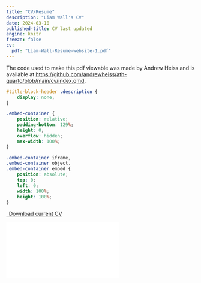 ```yaml
---
title: "CV/Resume"
description: "Liam Wall's CV"
date: 2024-03-10
published-title: CV last updated
engine: knitr
freeze: false
cv:
  pdf: "Liam-Wall-Resume-website-1.pdf"
---
```


The code used to make this pdf viewable was made by Andrew Heiss and is available at <https://github.com/andrewheiss/ath-quarto/blob/main/cv/index.qmd>.


```css
#title-block-header .description {
    display: none;
}
```

```css
.embed-container {
    position: relative;
    padding-bottom: 129%;
    height: 0;
    overflow: hidden;
    max-width: 100%;
}

.embed-container iframe,
.embed-container object,
.embed-container embed {
    position: absolute;
    top: 0;
    left: 0;
    width: 100%;
    height: 100%;
}
```

```{=html}
<p class="text-center">
  <a class="btn btn-primary btn-lg cv-download" href="`r rmarkdown::metadata$cv$pdf`" target="_blank">
    <i class="fa-solid fa-file-arrow-down"></i>&ensp;Download current CV
  </a>
</p>

<div class="embed-container">
  <iframe src="`r rmarkdown::metadata$cv$pdf`" style="border: 0.5px"></iframe>
</div>
```
